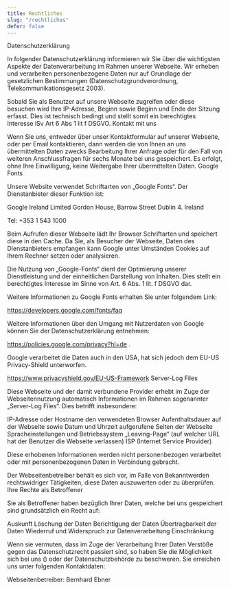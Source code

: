 ```yaml
---
title: Rechtliches
slug: "/rechtliches"
defer: false
---
```

Datenschutzerklärung

In folgender Datenschutzerklärung informieren wir Sie über die wichtigsten Aspekte der Datenverarbeitung im Rahmen unserer Webseite. Wir erheben und verarbeiten personenbezogene Daten nur auf Grundlage der gesetzlichen Bestimmungen (Datenschutzgrundverordnung, Telekommunikationsgesetz 2003).

Sobald Sie als Benutzer auf unsere Webseite zugreifen oder diese besuchen wird Ihre IP-Adresse, Beginn sowie Beginn und Ende der Sitzung erfasst. Dies ist technisch bedingt und stellt somit ein berechtigtes Interesse iSv Art 6 Abs 1 lit f DSGVO.
Kontakt mit uns

Wenn Sie uns, entweder über unser Kontaktformular auf unserer Webseite, oder per Email kontaktieren, dann werden die von Ihnen an uns übermittelten Daten zwecks Bearbeitung Ihrer Anfrage oder für den Fall von weiteren Anschlussfragen für sechs Monate bei uns gespeichert. Es erfolgt, ohne Ihre Einwilligung, keine Weitergabe Ihrer übermittelten Daten.
Google Fonts

Unsere Website verwendet Schriftarten von „Google Fonts“. Der Dienstanbieter dieser Funktion ist:

Google Ireland Limited Gordon House, Barrow Street Dublin 4. Ireland

Tel: +353 1 543 1000

Beim Aufrufen dieser Webseite lädt Ihr Browser Schriftarten und speichert diese in den Cache. Da Sie, als Besucher der Webseite, Daten des Dienstanbieters empfangen kann Google unter Umständen Cookies auf Ihrem Rechner setzen oder analysieren.

Die Nutzung von „Google-Fonts“ dient der Optimierung unserer Dienstleistung und der einheitlichen Darstellung von Inhalten. Dies stellt ein berechtigtes Interesse im Sinne von Art. 6 Abs. 1 lit. f DSGVO dar.

Weitere Informationen zu Google Fonts erhalten Sie unter folgendem Link:

https://developers.google.com/fonts/faq

Weitere Informationen über den Umgang mit Nutzerdaten von Google können Sie der Datenschutzerklärung entnehmen:

https://policies.google.com/privacy?hl=de .

Google verarbeitet die Daten auch in den USA, hat sich jedoch dem
EU-US Privacy-Shield unterworfen.

https://www.privacyshield.gov/EU-US-Framework
Server-Log Files

Diese Webseite und der damit verbundene Provider erhebt im Zuge der Webseitennutzung automatisch Informationen im Rahmen sogenannter „Server-Log Files“. Dies betrifft insbesondere:

IP-Adresse oder Hostname
den verwendeten Browser
Aufenthaltsdauer auf der Webseite sowie Datum und Uhrzeit
aufgerufene Seiten der Webseite
Spracheinstellungen und Betriebssystem
„Leaving-Page“ (auf welcher URL hat der Benutzer die Webseite verlassen)
ISP (Internet Service Provider)

Diese erhobenen Informationen werden nicht personenbezogen verarbeitet oder mit personenbezogenen Daten in Verbindung gebracht.

Der Webseitenbetreiber behält es sich vor, im Falle von Bekanntwerden rechtswidriger Tätigkeiten, diese Daten auszuwerten oder zu überprüfen.
Ihre Rechte als Betroffener

Sie als Betroffener haben bezüglich Ihrer Daten, welche bei uns gespeichert sind grundsätzlich ein Recht auf:

Auskunft
Löschung der Daten
Berichtigung der Daten
Übertragbarkeit der Daten
Wiederruf und Widerspruch zur Datenverarbeitung
Einschränkung

Wenn sie vermuten, dass im Zuge der Verarbeitung Ihrer Daten Verstöße gegen das Datenschutzrecht passiert sind, so haben Sie die Möglichkeit sich bei uns () oder der Datenschutzbehörde zu beschweren.
Sie erreichen uns unter folgenden Kontaktdaten:

Webseitenbetreiber: Bernhard Ebner
